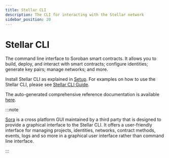 ```yaml
---
title: Stellar CLI
description: The CLI for interacting with the Stellar network
sidebar_position: 20
---
```


# Stellar CLI

The command line interface to Soroban smart contracts. It allows you to build, deploy, and interact with smart contracts; configure identities; generate key pairs; manage networks; and more.

Install Stellar CLI as explained in [Setup](../../build/smart-contracts/getting-started/setup.mdx#install-the-stellar-cli). For examples on how to use the Stellar CLI, please see [Stellar CLI Guide](../../build/guides/cli/README.mdx).

The auto-generated comprehensive reference documentation is available [here](./stellar-cli.mdx).

:::note

[Sora] is a cross platform GUI maintained by a third party that is designed to provide a graphical interface to the Stellar CLI. It offers a user-friendly interface for managing projects, identities, networks, contract methods, events, logs and so more in a graphical user interface rather than command line interface.

:::

[Sora]: https://github.com/tolgayayci/sora
